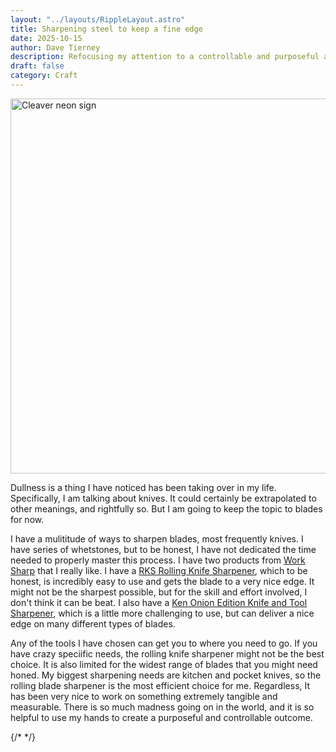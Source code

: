 ```yaml
---
layout: "../layouts/RippleLayout.astro"
title: Sharpening steel to keep a fine edge
date: 2025-10-15
author: Dave Tierney
description: Refocusing my attention to a controllable and purposeful acuteness.
draft: false
category: Craft
---
```



<Image src={cleaver} alt="Cleaver neon sign" height="600" width="1200" />

Dullness is a thing I have noticed has been taking over in my life. Specifically, I am talking about knives. It could certainly be extrapolated to other meanings, and rightfully so. But I am going to keep the topic to blades for now.

I have a mulititude of ways to sharpen blades, most frequently knives. I have series of whetstones, but to be honest, I have not dedicated the time needed to properly master this process. I have two products from <a href="https://worksharptools.com/" target="_blank" rel="noopener" className="whitespace-nowrap underline decoration-neon transition hover:text-neon">Work Sharp</a> that I really like. I have a <a href="https://worksharptools.com/products/rolling-knife-sharpener" target="_blank" rel="noopener" className="whitespace-nowrap underline decoration-neon transition hover:text-neon">RKS Rolling Knife Sharpener</a>, which to be honest, is incredibly easy to use and gets the blade to a very nice edge. It might not be the sharpest possible, but for the skill and effort involved, I don't think it can be beat. I also have a <a href="https://worksharptools.com/products/ken-onion-edition-knife-tool-sharpener-mk-2%E2%84%A2" target="_blank" rel="noopener" className="whitespace-nowrap underline decoration-neon transition hover:text-neon">Ken Onion Edition Knife and Tool Sharpener</a>, which is a little more challenging to use, but can deliver a nice edge on many different types of blades.

Any of the tools I have chosen can get you to where you need to go. If you have crazy speciific needs, the rolling knife sharpener might not be the best choice. It is also limited for the widest range of blades that you might need honed. My biggest sharpening needs are kitchen and pocket knives, so the rolling blade sharpener is the most efficient choice for me. Regardless, It has been very nice to work on something extremely tangible and measurable. There is so much madness going on in the world, and it is so helpful to use my hands to create a purposeful and controllable outcome.

{/* <a href="" target="_blank" rel="noopener" className="whitespace-nowrap underline decoration-neon transition hover:text-neon"></a> */}
